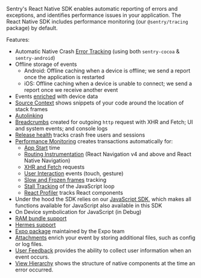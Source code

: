 <Note>

Sentry's React Native SDK enables automatic reporting of errors and exceptions, and identifies performance issues in your application. The React Native SDK includes performance monitoring (our `@sentry/tracing` package) by default.

</Note>

Features:

- Automatic Native Crash [Error Tracking](/product/issues/) (using both `sentry-cocoa` & `sentry-android`)
- Offline storage of events
  - Android: Offline caching when a device is offline; we send a report once the application is restarted
  - iOS: Offline caching when a device is unable to connect; we send a report once we receive another event
- Events [enriched](/platforms/react-native/enriching-events/context/) with device data
- [Source Context](/platforms/react-native/data-management/debug-files/source-context/) shows snippets of your code around the location of stack frames
- [Autolinking](https://reactnative.dev/blog/2019/07/03/version-60#native-modules-are-now-autolinked)
- [Breadcrumbs](/platforms/react-native/enriching-events/breadcrumbs/) created for outgoing `http` request with XHR and Fetch; UI and system events; and console logs
- [Release health](/product/releases/health/) tracks crash free users and sessions
- [Performance Monitoring](/product/performance/) creates transactions automatically for:
  - [App Start](/platforms/react-native/performance/instrumentation/automatic-instrumentation/#app-start-instrumentation) time
  - [Routing Instrumentation](/platforms/react-native/performance/instrumentation/automatic-instrumentation/#enable-routing-instrumentation) (React Navigation v4 and above and React Native Navigation)
  - [XHR and Fetch](/platforms/react-native/performance/instrumentation/automatic-instrumentation/#fetchxml-request-instrumentation) requests
  - [User Interaction](/platforms/react-native/performance/instrumentation/user-interaction-instrumentation/) events (touch, gesture)
  - [Slow and Frozen frames](/platforms/react-native/performance/instrumentation/automatic-instrumentation/#slow-and-frozen-frames) tracking
  - [Stall Tracking](/platforms/react-native/performance/instrumentation/automatic-instrumentation/#stall-tracking) of the JavaScript loop
  - [React Profiler](/platforms/react-native/performance/instrumentation/automatic-instrumentation/#react-profiler) tracks React components
- Under the hood the SDK relies on our [JavaScript SDK](/platforms/javascript/), which makes all functions available for JavaScript also available in this SDK
- On Device symbolication for JavaScript (in Debug)
- [RAM bundle support](/platforms/react-native/manual-setup/ram-bundles/)
- [Hermes support](/platforms/react-native/manual-setup/hermes/)
- [Expo package](https://docs.expo.io/guides/using-sentry/) maintained by the Expo team
- [Attachments](/platforms/react-native/enriching-events/attachments/) enrich your event by storing additional files, such as config or log files.
- [User Feedback](/platforms/react-native/enriching-events/user-feedback/) provides the ability to collect user information when an event occurs.
- [View Hierarchy](/platforms/react-native/enriching-events/viewhierarchy/) shows the structure of native components at the time an error occurred.
